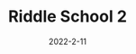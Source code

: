 ---
title: Riddle School 2
description: The second entry of the riddle school series.
date: 2022-2-11
type: Flash
name: riddleschool2
credits:
- Game by CrazyGames
---